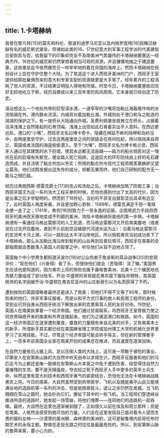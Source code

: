 ```yaml
---
---
---
```

title: 1.卡塔赫纳
---




我曾在黎凡特[15]的莫东和科伦、那波利迪罗马尼亚以及内格罗庞特[16]目睹过赫赫有名的威尼斯式堡垒，但诸如此类的16、17世纪意大利军事工程学派的代表建筑壮丽恢宏与否，给我留下的印象却完全不及南美洲气势雄伟的卡塔赫纳要塞这一经典杰作。16世纪的威尼斯仍然掌控着相当可观的资源，并且慷慨地施之于建造要塞，这些堡垒迄今依然像笠贝一样牢牢地附着在异国的海岸上。然而卡塔赫纳在规划设计上旨在守护住整个大陆，为了筑造这个进入西班牙美洲的门户，西班牙王室提供给那批雇佣而来的意大利专家支配的资源就更是大手笔了。经年累月的工程消耗了惊人的资源，不过结果证明投入得物有所值。时至今日，卡塔赫纳要塞依旧完好无损地屹立于斯，经历自建成以来三百年里的风风雨雨，它本身就已经创造了历史。

请设想这么一个地处热带的巨型深水港，一道窄窄的沙嘴将加勒比海轰隆作响的水流阻隔在外，港内静水流深。内城背对着加勒比海，外城则处于港口和与之毗连的潟湖的保护之下。有一座桥从大陆通向外城，圣费利佩堡垒就耸立在桥头，占据着沼泽浅滩上自然隆起的石脊顶端，浅滩上出现如此石脊着实出乎人意料。在西边更远处，港口的“小嘴”，西班牙文名曰博卡奇卡，隐藏在绵延不断的陆岬和岛屿当中，由两座堡垒守护，过去这两座堡垒之间的锁链会在夜间拉起，用以阻挡来自荷兰、英国或者法国的海盗偷偷潜入。至于“大嘴”，西班牙文名为博卡格兰德，西班牙人通过在其建筑的水下巨墙，使其永远都无法逾越——敌方的船长倘若对这一埋伏在前的巨墙有失察觉，便会踏入死亡陷阱。这道巨大的环形防线由上好的毛石建造而成，并且浇筑了黏合剂加以夯实；所用的黏合剂令现代工程师既羡慕嫉妒又望尘莫及，他们试图发掘出这失传的成分，却都无果而终，他们自己研制的配方无一能与之相匹敌。

经历过弗朗西斯·德雷克爵士[17]的攻占和洗劫之后，卡塔赫纳加筑了防御工事；当西班牙国王为这一系列浩大工程买单的时候，恐怕也感到付出了太高的代价，因为是出事之后才学聪明的。然而到了18世纪，当初的不菲支出就彰显出其卓有远见了，此时英国人再度来袭，并且更加野心勃勃：1586年，德雷克满足于捞一笔赎金便一走了之；1741年，弗农[18]则致力于一劳永逸的征服，企图用武力手段将西班牙的美洲改天换地变成不列颠的美洲，攻陷卡塔赫纳将是他的第一步棋。卡塔赫纳港有一条通往马格达雷那河的人工航道，而马格达雷那河又开启南美腹地（或者说在过去开启腹地，直到不久前航空运输取代河道水运为止）：沿着马格达雷那河的支流考卡河上溯，可以一路到达太平洋沿岸地区。所以倘若弗农当初成功拿下了卡塔赫纳，那么从加勒比海沿岸到智利的山谷再到拉普拉塔河，西班牙在南美的全部版图就会悉数落入英国人的股掌之中，听任他们从容不迫地占领了。

英国每个中小学男生都知道沃波尔[19]对公众热衷于詹金斯的耳朵战争[20]的悲观评价：“现在他们（兴奋得）昏了头，但很快他们就会（苦恼得）没了辙。”美国男生应该也是知道的，因为弗农上将的惨败也属于盎格鲁美洲，北美十三个殖民地也贡献力量组成了部分陆军。乔治·华盛顿的哥哥就在弗农麾下服役并牺牲，其英国统帅的名字因被乔治·华盛顿在弗吉尼亚州的山庄新居引以为名而获得了不朽。

遭到挫败的英国侵略者最终还是进入了南美；但他们不得不又等了80年，那时候到来的他们，并非军事征服者，而是以和平方式行事的商人和民用工程师的身份，受到业已将自身从西班牙统治下解放出来的克里奥耳人民的友好对待。19世纪，英国人在南美执掌着一个经济帝国。他们通过贸易联系，将西班牙王室曾极力使之同世界隔绝开来的南美和外界连接起来。他们为之建造港口和铁路。如今，英国的这一经济帝国正在逐渐遭到蚕食，蚕食的力量既有来自北美的对手，又有南美本土的新手，所谓新手其实都已经在美国麻省理工学院或加州理工大学的机械化世界里学习了实用技能。不过，尽管这个经济帝国可能会转手易主，但在新的管理者手上，一百多年前英国企业家在南美开创的成果还在推进，而且速度在逐渐加快。

在自然力量依旧占据上风、足以压倒人类的大陆上，这可是一项敢于冒险的事业。印第安人在安第斯山脉的大自然中听天由命以求得生计。西班牙征服者和他们的马匹迄今为止都还是唯一能够在安第斯山大本营之中免于遭到伤害、经受得住自然力量摧残的生灵。要不是天降瘟疫，夺去较之死于西班牙人手中更多的英军士兵生命，纵然这里有意大利技术和西班牙勇气的紧密结合，恐怕也无法在卡塔赫纳战胜弗农上将。今日的南美，大自然虽然受到热带医学、飞机以及既能夷平山岳又能填满谷地的造路机等一系列的冲击，但是她困兽犹斗，退让之余仍然在发威。当飞机翱翔在雪山之巅时，她会扑向它们，撕扯下其中的一些飞机。当工程师们穿透峡谷推进所造的道路时，她发起一场雪崩，将他们埋葬——连同他们的造路机一起吞噬。最终，大自然在这里也逐渐被驯服了，正如很久以前在埃及和荷兰那样；但是在南美，人依然会感受到她可怕的力量。人们会在这里发现自己面对着令人望而生畏的猫科女神——沙漠里的美洲狮、森林里的美洲豹，这可是秘鲁境内前哥伦布时期艺术的永恒主题。野兽在走投无路之时往往是最最危险的。所以，到安第斯山脉的鲁莽来客，要小心为妙。